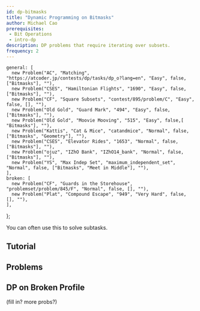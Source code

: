 ```yaml
---
id: dp-bitmasks
title: "Dynamic Programming on Bitmasks"
author: Michael Cao
prerequisites: 
 - Bit Operations
 - intro-dp
description: DP problems that require iterating over subsets.
frequency: 2
---
```



    general: [
      new Problem("AC", "Matching", "https://atcoder.jp/contests/dp/tasks/dp_o?lang=en", "Easy", false, ["Bitmasks"], ""),
      new Problem("CSES", "Hamiltonian Flights", "1690", "Easy", false, ["Bitmasks"], ""),
      new Problem("CF", "Square Subsets", "contest/895/problem/C", "Easy", false, [], ""),
      new Problem("Old Gold", "Guard Mark", "494", "Easy", false, ["Bitmasks"], ""),
      new Problem("Old Gold", "Moovie Mooving", "515", "Easy", false,[ "Bitmasks"], ""),
      new Problem("Kattis", "Cat & Mice", "catandmice", "Normal", false, ["Bitmasks", "Geometry"], ""),
      new Problem("CSES", "Elevator Rides", "1653", "Normal", false, ["Bitmasks"], ""),
      new Problem("ojuz", "IZhO Bank", "IZhO14_bank", "Normal", false, ["Bitmasks"], ""),
      new Problem("YS", "Max Indep Set", "maximum_independent_set", "Normal", false, ["Bitmasks", "Meet in Middle"], ""),
    ],
    broken: [
      new Problem("CF", "Guards in the Storehouse", "problemset/problem/845/F", "Normal", false, [], ""),
      new Problem("Plat", "Compound Escape", "949", "Very Hard", false, [], ""),
    ],
};

<Info title="Pro Tip">

You can often use this to solve subtasks.

</Info>

## Tutorial

<Resources>
	<Resource source="PAPS" title="9.4"> </Resource>
	<Resource source="CPH" title="10 (Bit Manipulation), 19.2 (Hamiltonian Paths)"> </Resource>
	<Resource source="CF" title="DP Over Subsets" url="blog/entry/337"> </Resource>
	<Resource source="HE" title="DP and Bit Masking" url="https://www.hackerearth.com/practice/algorithms/dynamic-programming/bit-masking/tutorial/"> </Resource>
</Resources>

## Problems

<Problems problems={problems.general} />

## DP on Broken Profile

<Resources>
	<Resource source="cp-algo" title="DP on Broken Profile" url="dynamic_programming/profile-dynamics.html"> </Resource>
</Resources>

(fill in? more probs?)

<Problems problems={problems.broken} />